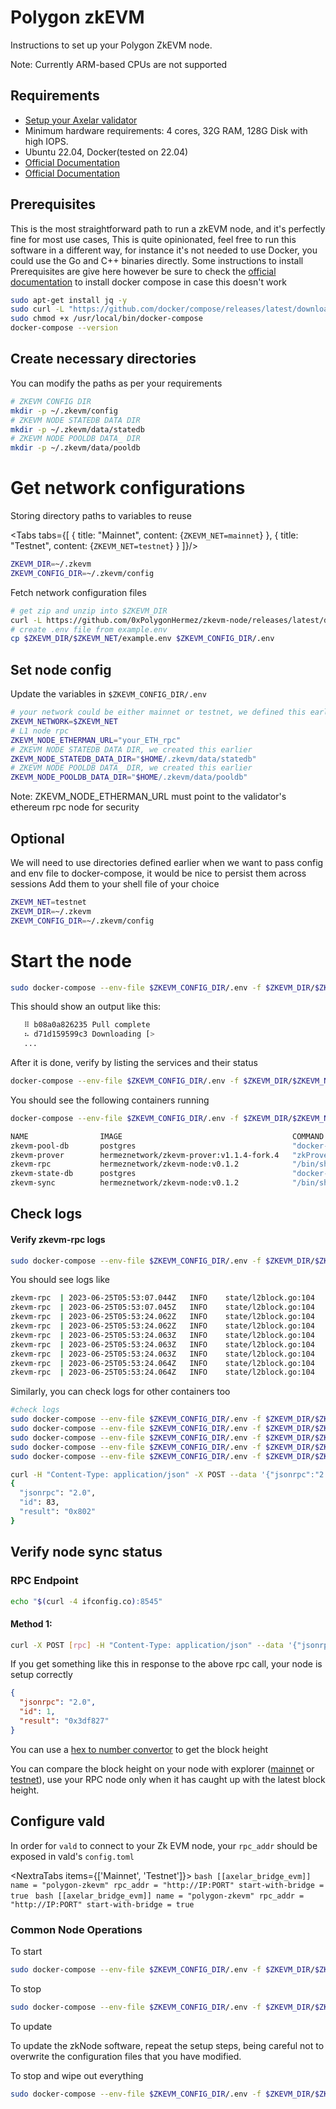 # Polygon zkEVM


Instructions to set up your Polygon ZkEVM node.

<Callout type="info" emoji="ℹ️">
    Note: Currently ARM-based CPUs are not supported
</Callout>

## Requirements
- [Setup your Axelar validator](/validator/setup)
- Minimum hardware requirements: 4 cores, 32G RAM, 128G Disk with high IOPS.
-  Ubuntu 22.04, Docker(tested on 22.04)
- [Official Documentation](https://github.com/0xPolygonHermez/zkevm-node/blob/develop/docs/production-setup.md)
- [Official Documentation](https://zkevm.polygon.technology/docs/setup-production-node)

## Prerequisites
This is the most straightforward path to run a zkEVM node, and it's perfectly fine for most use cases, This is quite opinionated, feel free to run this software in a different way, for instance it's not needed to use Docker, you could use the Go and C++ binaries directly.
Some instructions to install Prerequisites are give here however be sure to check the [official documentation](https://docs.docker.com/compose/install/) to install docker compose in case this doesn't work
```bash
sudo apt-get install jq -y
sudo curl -L "https://github.com/docker/compose/releases/latest/download/docker-compose-$(uname -s)-$(uname -m)" -o /usr/local/bin/docker-compose
sudo chmod +x /usr/local/bin/docker-compose
docker-compose --version
```

## Create necessary directories
You can modify the paths as per your requirements

```bash
# ZKEVM CONFIG DIR
mkdir -p ~/.zkevm/config
# ZKEVM NODE STATEDB DATA DIR
mkdir -p ~/.zkevm/data/statedb
# ZKEVM NODE POOLDB DATA_ DIR
mkdir -p ~/.zkevm/data/pooldb
```
# Get network configurations
Storing directory paths to variables to reuse

<Tabs tabs={[
    {
        title: "Mainnet",
        content: <CodeBlock language="bash">
            {`ZKEVM_NET=mainnet`}
        </CodeBlock>
    },
    {
        title: "Testnet",
        content: <CodeBlock language="bash">
            {`ZKEVM_NET=testnet`}
        </CodeBlock>
    }
]}/>

```bash
ZKEVM_DIR=~/.zkevm
ZKEVM_CONFIG_DIR=~/.zkevm/config
```
Fetch network configuration files
```bash
# get zip and unzip into $ZKEVM_DIR
curl -L https://github.com/0xPolygonHermez/zkevm-node/releases/latest/download/$ZKEVM_NET.zip > $ZKEVM_NET.zip && unzip -o $ZKEVM_NET.zip -d $ZKEVM_DIR && rm $ZKEVM_NET.zip
# create .env file from example.env
cp $ZKEVM_DIR/$ZKEVM_NET/example.env $ZKEVM_CONFIG_DIR/.env
```

## Set node config
Update the variables in `$ZKEVM_CONFIG_DIR/.env`
```bash
# your network could be either mainnet or testnet, we defined this earlier
ZKEVM_NETWORK=$ZKEVM_NET
# L1 node rpc
ZKEVM_NODE_ETHERMAN_URL="your_ETH_rpc"
# ZKEVM NODE STATEDB DATA DIR, we created this earlier
ZKEVM_NODE_STATEDB_DATA_DIR="$HOME/.zkevm/data/statedb"
# ZKEVM NODE POOLDB DATA_ DIR, we created this earlier
ZKEVM_NODE_POOLDB_DATA_DIR="$HOME/.zkevm/data/pooldb"
```
<Callout type="info" emoji="ℹ️">
Note: ZKEVM_NODE_ETHERMAN_URL must point to the validator's ethereum rpc node for security
</Callout>

## Optional
We will need to use directories defined earlier when we want to pass config and env file to docker-compose, it would be nice to persist them across sessions
Add them to your shell file of your choice
```bash
ZKEVM_NET=testnet
ZKEVM_DIR=~/.zkevm
ZKEVM_CONFIG_DIR=~/.zkevm/config
```

# Start the node
```bash
sudo docker-compose --env-file $ZKEVM_CONFIG_DIR/.env -f $ZKEVM_DIR/$ZKEVM_NET/docker-compose.yml up -d
```
This should show an output like this:
```bash
   ⠿ b08a0a826235 Pull complete                                                                                                                             90.5s
   ⠦ d71d159599c3 Downloading [>                                                  ]  
   ...
```
After it is done, verify by listing the services and their status
```bash
docker-compose --env-file $ZKEVM_CONFIG_DIR/.env -f $ZKEVM_DIR/$ZKEVM_NET/docker-compose.yml ps
```
You should see the following containers running
```bash
docker-compose --env-file $ZKEVM_CONFIG_DIR/.env -f $ZKEVM_DIR/$ZKEVM_NET/docker-compose.yml ps

NAME                IMAGE                                      COMMAND                  SERVICE             CREATED             STATUS                    PORTS
zkevm-pool-db       postgres                                   "docker-entrypoint.s…"   zkevm-pool-db       12 minutes ago      Up 12 minutes (healthy)   0.0.0.0:5433->5432/tcp, :::5433->5432/tcp
zkevm-prover        hermeznetwork/zkevm-prover:v1.1.4-fork.4   "zkProver -c /usr/sr…"   zkevm-prover        12 minutes ago      Up 12 minutes             0.0.0.0:50061->50061/tcp, :::50061->50061/tcp, 0.0.0.0:50071->50071/tcp, :::50071->50071/tcp
zkevm-rpc           hermeznetwork/zkevm-node:v0.1.2            "/bin/sh -c '/app/zk…"   zkevm-rpc           12 minutes ago      Up 12 minutes             0.0.0.0:8545->8545/tcp, :::8545->8545/tcp, 8123/tcp, 0.0.0.0:9091->9091/tcp, :::9091->9091/tcp
zkevm-state-db      postgres                                   "docker-entrypoint.s…"   zkevm-state-db      12 minutes ago      Up 12 minutes (healthy)   0.0.0.0:5432->5432/tcp, :::5432->5432/tcp
zkevm-sync          hermeznetwork/zkevm-node:v0.1.2            "/bin/sh -c '/app/zk…"   zkevm-sync          12 minutes ago      Up 12 minutes             8123/tcp
```


## Check logs

#### Verify zkevm-rpc logs

```bash
sudo docker-compose --env-file $ZKEVM_CONFIG_DIR/.env -f $ZKEVM_DIR/$ZKEVM_NET/docker-compose.yml logs zkevm-rpc -f
```

You should see logs like

```bash
zkevm-rpc  | 2023-06-25T05:53:07.044Z   INFO    state/l2block.go:104    new l2 blocks detected, Number 9294, Hash 0x1395cd706d44cff77f895b499c6edb12ab2590d5bada01c0e281813ed059e9fa        {"pid": 1, "version": "v0.1.2"}
zkevm-rpc  | 2023-06-25T05:53:07.045Z   INFO    state/l2block.go:104    new l2 blocks detected, Number 9295, Hash 0x9e60cef2b322bc0452b74f0ac29ce147e24765251de09b03c4bf949358fce789        {"pid": 1, "version": "v0.1.2"}
zkevm-rpc  | 2023-06-25T05:53:24.062Z   INFO    state/l2block.go:104    new l2 blocks detected, Number 9296, Hash 0x3d74c8d35b1a60a9c345dcb70239635e69a3579361ee6d11d81c942e626e8ccf        {"pid": 1, "version": "v0.1.2"}
zkevm-rpc  | 2023-06-25T05:53:24.062Z   INFO    state/l2block.go:104    new l2 blocks detected, Number 9297, Hash 0x21c3a1ef7098e26dca1d9f77525e2ecd2d5e7ca8e7f9a070d92725ee3071bc47        {"pid": 1, "version": "v0.1.2"}
zkevm-rpc  | 2023-06-25T05:53:24.063Z   INFO    state/l2block.go:104    new l2 blocks detected, Number 9298, Hash 0x951d2aac1a0fb068b3cb34cb5bc7608b845108ffda4e8f8d54d56a051d6e60b4        {"pid": 1, "version": "v0.1.2"}
zkevm-rpc  | 2023-06-25T05:53:24.063Z   INFO    state/l2block.go:104    new l2 blocks detected, Number 9299, Hash 0x824b0fae2fdfefb67bd5840700eb91e4dc435e5e9bb26353e6c2cbf09f45da19        {"pid": 1, "version": "v0.1.2"}
zkevm-rpc  | 2023-06-25T05:53:24.063Z   INFO    state/l2block.go:104    new l2 blocks detected, Number 9300, Hash 0x7596608aae585568e2c3be91ffa21c898508cb3d39aa6f7cb94533bb0da87db5        {"pid": 1, "version": "v0.1.2"}
zkevm-rpc  | 2023-06-25T05:53:24.064Z   INFO    state/l2block.go:104    new l2 blocks detected, Number 9301, Hash 0x6f3bf5c0c1a60a277db53a65b1b6c1885d99d7365880d328f25db1525bdf8952        {"pid": 1, "version": "v0.1.2"}
zkevm-rpc  | 2023-06-25T05:53:24.064Z   INFO    state/l2block.go:104    new l2 blocks detected, Number 9302, Hash 0x54540dd02f16197734fa4597fe691d37fb3f0dd4386734795ccab853eb78c87d        {"pid": 1, "version": "v0.1.2"}
```

Similarly, you can check logs for other containers too

```bash
#check logs
sudo docker-compose --env-file $ZKEVM_CONFIG_DIR/.env -f $ZKEVM_DIR/$ZKEVM_NET/docker-compose.yml logs zkevm-pool-db -f
sudo docker-compose --env-file $ZKEVM_CONFIG_DIR/.env -f $ZKEVM_DIR/$ZKEVM_NET/docker-compose.yml logs zkevm-prover -f
sudo docker-compose --env-file $ZKEVM_CONFIG_DIR/.env -f $ZKEVM_DIR/$ZKEVM_NET/docker-compose.yml logs zkevm-rpc -f
sudo docker-compose --env-file $ZKEVM_CONFIG_DIR/.env -f $ZKEVM_DIR/$ZKEVM_NET/docker-compose.yml logs zkevm-state-db -f
sudo docker-compose --env-file $ZKEVM_CONFIG_DIR/.env -f $ZKEVM_DIR/$ZKEVM_NET/docker-compose.yml logs zkevm-sync -f
```




```bash
curl -H "Content-Type: application/json" -X POST --data '{"jsonrpc":"2.0","method":"eth_blockNumber","params":[],"id":83}' http://localhost:8545 | jq
{
  "jsonrpc": "2.0",
  "id": 83,
  "result": "0x802"
}
```



## Verify node sync status

### RPC Endpoint

```bash
echo "$(curl -4 ifconfig.co):8545"
```

#### Method 1:
```bash
curl -X POST [rpc] -H "Content-Type: application/json" --data '{"jsonrpc":"2.0","method":"eth_blockNumber","params":[],"id":1}' | jq
```

If you get something like this in response to the above rpc call, your node is setup correctly
```json
{
  "jsonrpc": "2.0",
  "id": 1,
  "result": "0x3df827"
}
```
You can use a [hex to number convertor](https://www.binaryhexconverter.com/hex-to-decimal-converter) to get the block height

You can compare the block height on your node with explorer ([mainnet](https://wallet.polygon.technology) or [testnet](https://wallet.polygon.technology)),
use your RPC node only when it has caught up with the latest block height.

## Configure vald

In order for `vald` to connect to your Zk EVM node, your `rpc_addr` should be exposed in
vald's `config.toml`

<NextraTabs items={['Mainnet', 'Testnet']}>
    <NextraTab>
        ```bash
        [[axelar_bridge_evm]]
        name = "polygon-zkevm"
        rpc_addr = "http://IP:PORT"
        start-with-bridge = true
        ```
    </NextraTab>
    <NextraTab>
        ```bash
        [[axelar_bridge_evm]]
        name = "polygon-zkevm"
        rpc_addr = "http://IP:PORT"
        start-with-bridge = true
        ```
    </NextraTab>
</NextraTabs>

### Common Node Operations


To start
```bash
sudo docker-compose --env-file $ZKEVM_CONFIG_DIR/.env -f $ZKEVM_DIR/$ZKEVM_NET/docker-compose.yml up -d
```

To stop
```bash
sudo docker-compose --env-file $ZKEVM_CONFIG_DIR/.env -f $ZKEVM_DIR/$ZKEVM_NET/docker-compose.yml down
```

To update

To update the zkNode software, repeat the setup steps, being careful not to overwrite the configuration files that you have modified.

To stop and wipe out everything
```bash
sudo docker-compose --env-file $ZKEVM_CONFIG_DIR/.env -f $ZKEVM_DIR/$ZKEVM_NET/docker-compose.yml down -v
```
